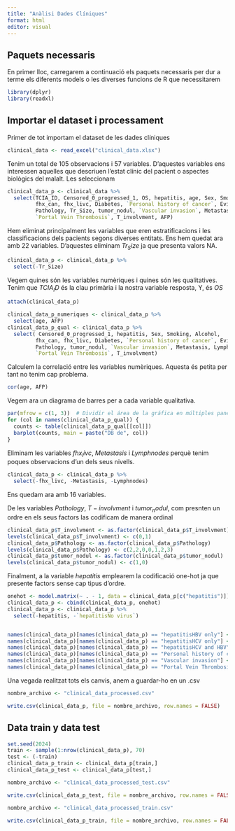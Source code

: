 ```yaml
---
title: "Anàlisi Dades Clíniques"
format: html
editor: visual
---
```


## Paquets necessaris

En primer lloc, carregarem a continuació els paquets necessaris per dur a terme els diferents models o les diverses funcions de R que necessitarem

```r
library(dplyr)
library(readxl)
```

## Importar el dataset i processament

Primer de tot importam el dataset de les dades clíniques

```r
clinical_data <- read_excel("clinical_data.xlsx")
```

Tenim un total de 105 observacions i 57 variables. D'aquestes variables ens interessen aquelles que descriuen l'estat clínic del pacient o aspectes biològics del malalt. Les seleccionam

```r
clinical_data_p <- clinical_data %>% 
  select(TCIA_ID, Censored_0_progressed_1, OS, hepatitis, age, Sex, Smoking, Alcohol,
         fhx_can, fhx_livc, Diabetes, `Personal history of cancer`, Evidence_of_cirh, 
         Pathology, Tr_Size, tumor_nodul, `Vascular invasion`, Metastasis, Lymphnodes,
         `Portal Vein Thrombosis`, T_involvment, AFP)
```

Hem eliminat principalment les variables que eren estratificacions i les classificacions dels pacients segons diverses entitats. Ens hem quedat ara amb 22 variables. D'aquestes eliminam $Tr_Size$ ja que presenta valors NA.

```r
clinical_data_p <- clinical_data_p %>% 
  select(-Tr_Size)
```

Vegem quines són les variables numèriques i quines són les qualitatives. Tenim que $TCIA_ID$ és la clau primària i la nostra variable resposta, Y, és $OS$

```r
attach(clinical_data_p)

clinical_data_p_numeriques <- clinical_data_p %>% 
  select(age, AFP)
clinical_data_p_qual <- clinical_data_p %>% 
  select( Censored_0_progressed_1, hepatitis, Sex, Smoking, Alcohol,
         fhx_can, fhx_livc, Diabetes, `Personal history of cancer`, Evidence_of_cirh, 
         Pathology, tumor_nodul, `Vascular invasion`, Metastasis, Lymphnodes,
         `Portal Vein Thrombosis`, T_involvment)
```

Calculem la correlació entre les variables numèriques. Aquesta és petita per tant no tenim cap problema.

```r
cor(age, AFP)
```

Vegem ara un diagrama de barres per a cada variable qualitativa.

```r
par(mfrow = c(1, 3))  # Dividir el área de la gráfica en múltiples paneles
for (col in names(clinical_data_p_qual)) {
  counts <- table(clinical_data_p_qual[[col]])
  barplot(counts, main = paste("DB de", col))
}
```

Eliminam les variables $fhx_livc$, $Metastasis$ i $Lymphnodes$ perquè tenim poques observacions d'un dels seus nivells.

```r
clinical_data_p <- clinical_data_p %>% 
  select(-fhx_livc, -Metastasis, -Lymphnodes)
```

Ens quedam ara amb 16 variables.

De les variables $Pathology$, $T-involvment$ i $tumor_nodul$, com presnten un ordre en els seus factors las codificam de manera ordinal

```r
clinical_data_p$T_involvment <- as.factor(clinical_data_p$T_involvment)
levels(clinical_data_p$T_involvment) <- c(0,1)
clinical_data_p$Pathology <- as.factor(clinical_data_p$Pathology)
levels(clinical_data_p$Pathology) <- c(2,2,0,0,1,2,3)
clinical_data_p$tumor_nodul <- as.factor(clinical_data_p$tumor_nodul)
levels(clinical_data_p$tumor_nodul) <- c(1,0)
```

Finalment, a la variable $hepatitis$ emplearem la codificació one-hot ja que presente factors sense cap tipus d'ordre.

```r
onehot <- model.matrix(~ . - 1, data = clinical_data_p[c("hepatitis")])
clinical_data_p <- cbind(clinical_data_p, onehot)
clinical_data_p <- clinical_data_p %>% 
  select(-hepatitis, -`hepatitisNo virus`)


names(clinical_data_p)[names(clinical_data_p) == "hepatitisHBV only"] <- "hepatitis_HBV_only"
names(clinical_data_p)[names(clinical_data_p) == "hepatitisHCV only"] <- "hepatitis_HCV_only"
names(clinical_data_p)[names(clinical_data_p) == "hepatitisHCV and HBV"] <- "hepatitis_HCV_HBV"
names(clinical_data_p)[names(clinical_data_p) == "Personal history of cancer"] <- "Personal_history_cancer"
names(clinical_data_p)[names(clinical_data_p) == "Vascular invasion"] <- "hepatitis_HCV_HBV"
names(clinical_data_p)[names(clinical_data_p) == "Portal Vein Thrombosis"] <- "Portal_Vein_Thrombosis"
```

Una vegada realitzat tots els canvis, anem a guardar-ho en un .csv

```r
nombre_archivo <- "clinical_data_processed.csv"

write.csv(clinical_data_p, file = nombre_archivo, row.names = FALSE)
```

## Data train y data test

```r
set.seed(2024)
train <- sample(1:nrow(clinical_data_p), 70)
test <- (-train)
clinical_data_p_train <- clinical_data_p[train,]
clinical_data_p_test <- clinical_data_p[test,]
```

```r
nombre_archivo <- "clinical_data_processed_test.csv"

write.csv(clinical_data_p_test, file = nombre_archivo, row.names = FALSE)

nombre_archivo <- "clinical_data_processed_train.csv"

write.csv(clinical_data_p_train, file = nombre_archivo, row.names = FALSE)
```
